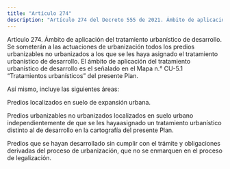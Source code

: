```yaml
---
title: "Artículo 274"
description: "Artículo 274 del Decreto 555 de 2021. Ámbito de aplicación del tratamiento urbanístico de desarrollo."
---
```


Artículo 274. Ámbito de aplicación del tratamiento urbanístico de desarrollo. Se someterán a las actuaciones de urbanización todos los predios urbanizables no urbanizados a los que se les haya asignado el tratamiento urbanístico de desarrollo. El ámbito de aplicación del tratamiento urbanístico de desarrollo es el señalado en el Mapa n.° CU-5.1 “Tratamientos urbanísticos” del presente Plan.
 
Así mismo, incluye las siguientes áreas:
 
Predios localizados en suelo de expansión urbana.
 
Predios urbanizables no urbanizados localizados en suelo urbano independientemente de que se les hayaasignado un tratamiento urbanístico distinto al de desarrollo en la cartografía del presente Plan.
 
Predios que se hayan desarrollado sin cumplir con el trámite y obligaciones derivadas del proceso de urbanización, que no se enmarquen en el proceso de legalización.